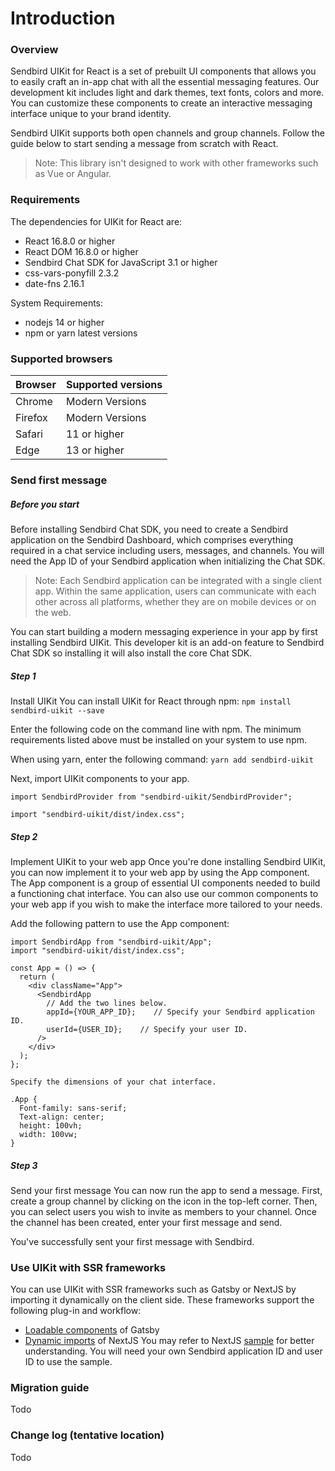 # Introduction

### Overview

Sendbird UIKit for React is a set of prebuilt UI components that allows you to easily craft an in-app chat with all
the essential messaging features. Our development kit includes light and dark themes, text fonts, colors and more.
You can customize these components to create an interactive messaging interface unique to your brand identity.

Sendbird UIKit supports both open channels and group channels.
Follow the guide below to start sending a message from scratch with React.
> Note: This library isn't designed to work with other frameworks such as Vue or Angular.

### Requirements

The dependencies for UIKit for React are:

* React 16.8.0 or higher
* React DOM 16.8.0 or higher
* Sendbird Chat SDK for JavaScript 3.1 or higher
* css-vars-ponyfill 2.3.2
* date-fns 2.16.1

System Requirements:
* nodejs 14 or higher
* npm or yarn latest versions

### Supported browsers

| Browser | Supported versions |
|---------|--------------------|
| Chrome  | Modern Versions    |
| Firefox | Modern Versions    |
| Safari  | 11 or higher       |
| Edge    | 13 or higher       |

### Send first message

##### Before you start
Before installing Sendbird Chat SDK, you need to create a Sendbird application on the Sendbird Dashboard, which comprises everything required in a chat service including users, messages, and channels. You will need the App ID of your Sendbird application when initializing the Chat SDK.
> Note: Each Sendbird application can be integrated with a single client app. Within the same application, users can communicate with each other across all platforms, whether they are on mobile devices or on the web.

You can start building a modern messaging experience in your app by first installing Sendbird UIKit. This developer kit is an add-on feature to Sendbird Chat SDK so installing it will also install the core Chat SDK.

##### Step 1

Install UIKit
You can install UIKit for React through
npm: `npm install sendbird-uikit --save`

Enter the following code on the command line with npm.
The minimum requirements listed above must be installed on your system to use npm.

When using yarn, enter the following command: `yarn add sendbird-uikit`

Next, import UIKit components to your app.

```
import SendbirdProvider from "sendbird-uikit/SendbirdProvider";

import "sendbird-uikit/dist/index.css";
```

##### Step 2

Implement UIKit to your web app
Once you're done installing Sendbird UIKit, you can now implement it to your web app by using the
App component. The App component is a group of essential UI components needed to build a functioning chat interface.
You can also use our common components to your web app if you wish to make the interface more tailored to your needs.

Add the following pattern to use the App component:

```
import SendbirdApp from "sendbird-uikit/App";
import "sendbird-uikit/dist/index.css";

const App = () => {
  return (
    <div className="App">
      <SendbirdApp
        // Add the two lines below.
        appId={YOUR_APP_ID};    // Specify your Sendbird application ID.
        userId={USER_ID};    // Specify your user ID.
      />
    </div>
  );
};

Specify the dimensions of your chat interface.

.App {
  Font-family: sans-serif;
  Text-align: center;
  height: 100vh;
  width: 100vw;
}

```

##### Step 3

Send your first message
You can now run the app to send a message. First, create a group channel by clicking on the icon in the top-left corner. Then, you can select users you wish to invite as members to your channel.
Once the channel has been created, enter your first message and send.

You've successfully sent your first message with Sendbird.

### Use UIKit with SSR frameworks

You can use UIKit with SSR frameworks such as Gatsby or NextJS by importing it dynamically on the client side. These frameworks support the following plug-in and workflow:

* [Loadable components](https://www.gatsbyjs.org/docs/using-client-side-only-packages/#workaround-3-load-client-side-dependent-components-with-loadable-components) of Gatsby
* [Dynamic imports](https://nextjs.org/docs/advanced-features/dynamic-import#with-no-ssr) of NextJS
You may refer to NextJS [sample](https://codesandbox.io/s/cocky-hawking-h3zbs?file=/components/Chat.jsx:97-157) for better understanding. You will need your own Sendbird application ID and user ID to use the sample.


### Migration guide
Todo

### Change log (tentative location)
Todo
